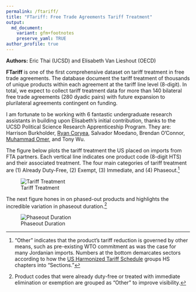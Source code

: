 ```yaml
---
permalink: /ftariff/
title: "FTariff: Free Trade Agreements Tariff Treatment"
output:
  md_document:
    variant: gfm+footnotes
    preserve_yaml: TRUE
author_profile: true
---
```


**Authors:** Eric Thai (UCSD) and Elisabeth Van Lieshout (OECD)

**FTariff** is one of the first comprehensive dataset on tariff treatment in free trade agreements. The database document the tariff treatment of thousands of unique products within each agreement at the tariff line level (8-digit). In total, we expect to collect tariff treatment data for more than 140 bilateral free trade agreements (280 dyadic pairs) with future expansion to plurilateral agreements contingent on funding.

I am fortunate to be working with 6 fantastic undergraduate research assistants in building upon Elisabeth's initial contribution, thanks to the UCSD Political Science Research Apprenticeship Program. They are: Harrison Burkholder, [Ryan Coryea](https://www.linkedin.com/in/ryan-coryea-39b507240/), Salvador Moedano, Brendan O'Connor, [Muhammad Omer](https://www.linkedin.com/in/muhammad-a-omer/), and Tony Wu.

The figure below plots the tariff treatment the US placed on imports from FTA partners. Each vertical line indicates one product code (8-digit HTS) and their associated treatment. The four main categories of tariff treatment are (1) Already Duty-Free, (2) Exempt, (3) Immediate, and (4) Phaseout.[^1]

[^1]: "Other" indicates that the product's tariff reduction is governed by other means, such as pre-existing WTO commitment as was the case for many Jordanian imports. Numbers at the bottom demarcates sectors according to how the [US Harmonized Tariff Schedule](https://hts.usitc.gov/) groups HS chapters into "Sections."

![Tariff Treatment](/images/ftariff/treatment_ticks.jpg)

The next figure hones in on phased-out products and highlights the incredible variation in phaseout duration.[^2]

[^2]: Product codes that were already duty-free or treated with immediate elimination or exemption are grouped as "Other" to improve visibility.

![Phaseout Duration](/images/ftariff/phaseout_ticks.jpg)
